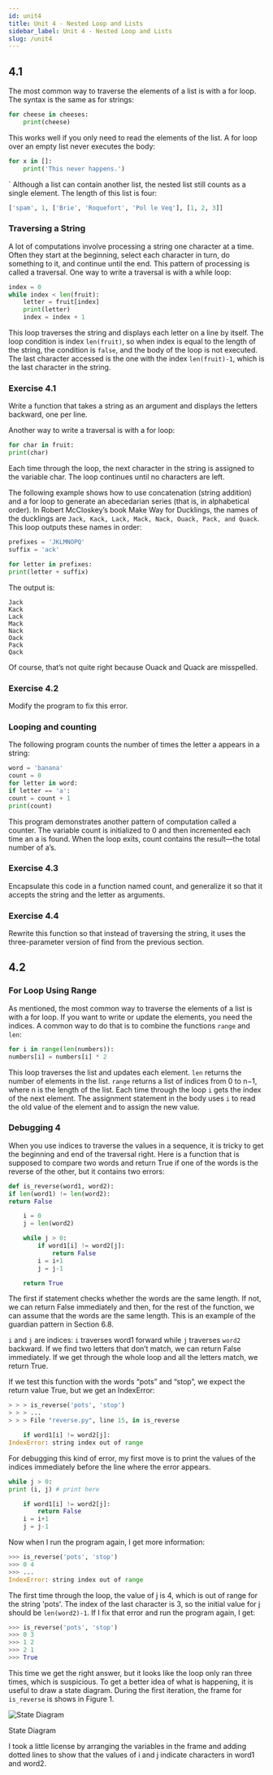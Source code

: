 ```yaml
---
id: unit4
title: Unit 4 - Nested Loop and Lists
sidebar_label: Unit 4 - Nested Loop and Lists
slug: /unit4
---
```



## 4.1

The most common way to traverse the elements of a list is with a for loop. The syntax is the same as for strings:

```python
for cheese in cheeses:
    print(cheese)
```

This works well if you only need to read the elements of the list. A for loop over an empty list never executes the body:

```python
for x in []:
    print('This never happens.')
```

`
Although a list can contain another list, the nested list still counts as a single element. The length of this list is four:

```python
['spam', 1, ['Brie', 'Roquefort', 'Pol le Veq'], [1, 2, 3]]
```

### Traversing a String

A lot of computations involve processing a string one character at a time. Often they start at the beginning, select each character in turn, do something to it, and continue until the end. This pattern of processing is called a traversal. One way to write a traversal is with a while loop:

```python
index = 0
while index < len(fruit):
    letter = fruit[index]
    print(letter)
    index = index + 1
```

This loop traverses the string and displays each letter on a line by itself. The loop condition is index `len(fruit)`, so when index is equal to the length of the string, the condition is `false`, and the body of the loop is not executed. The last character accessed is the one with the index `len(fruit)-1`, which is the last character in the string.

### Exercise 4.1

Write a function that takes a string as an argument and displays the letters backward, one per line.

Another way to write a traversal is with a for loop:

```python
for char in fruit:
print(char)
```

Each time through the loop, the next character in the string is assigned to the variable char. The loop continues until no characters are left.

The following example shows how to use concatenation (string addition) and a for loop to generate an abecedarian series (that is, in alphabetical order). In Robert McCloskey’s book Make Way for Ducklings, the names of the ducklings are `Jack, Kack, Lack, Mack, Nack, Ouack, Pack, and Quack`. This loop outputs these names in order:

```python
prefixes = 'JKLMNOPQ'
suffix = 'ack'

for letter in prefixes:
print(letter + suffix)
```

The output is:

```
Jack
Kack
Lack
Mack
Nack
Oack
Pack
Qack
```

Of course, that’s not quite right because Ouack and Quack are misspelled.

### Exercise 4.2

Modify the program to fix this error.

### Looping and counting

The following program counts the number of times the letter a appears in a string:

```python
word = 'banana'
count = 0
for letter in word:
if letter == 'a':
count = count + 1
print(count)
```

This program demonstrates another pattern of computation called a counter. The variable count is initialized to 0 and then incremented each time an a is found. When the loop exits, count contains the result—the total number of a’s.

### Exercise 4.3

Encapsulate this code in a function named count, and generalize it so that it accepts the string and the letter as arguments.

### Exercise 4.4

Rewrite this function so that instead of traversing the string, it uses the three-parameter version of find from the previous section.

## 4.2

### For Loop Using Range

As mentioned, the most common way to traverse the elements of a list is with a for loop. If you want to write or update the elements, you need the indices. A common way to do that is to combine the functions `range` and `len`:

```python
for i in range(len(numbers)):
numbers[i] = numbers[i] * 2
```

This loop traverses the list and updates each element. `len` returns the number of elements in the list. `range` returns a list of indices from 0 to n−1, where n is the length of the list. Each time through the loop `i` gets the index of the next element. The assignment statement in the body uses `i` to read the old value of the element and to assign the new value.

### Debugging 4

When you use indices to traverse the values in a sequence, it is tricky to get the beginning and end of the traversal right. Here is a function that is supposed to compare two words and return True if one of the words is the reverse of the other, but it contains two errors:

```python
def is_reverse(word1, word2):
if len(word1) != len(word2):
return False

    i = 0
    j = len(word2)

    while j > 0:
        if word1[i] != word2[j]:
            return False
        i = i+1
        j = j-1

    return True
```

The first if statement checks whether the words are the same length. If not, we can return False immediately and then, for the rest of the function, we can assume that the words are the same length. This is an example of the guardian pattern in Section 6.8.

`i` and `j` are indices: `i` traverses word1 forward while `j` traverses `word2` backward. If we find two letters that don’t match, we can return False immediately. If we get through the whole loop and all the letters match, we return True.

If we test this function with the words “pots” and “stop”, we expect the return value True, but we get an IndexError:

```python
> > > is_reverse('pots', 'stop')
> > > ...
> > > File "reverse.py", line 15, in is_reverse

    if word1[i] != word2[j]:
IndexError: string index out of range
```

For debugging this kind of error, my first move is to print the values of the indices immediately before the line where the error appears.

```python
while j > 0:
print (i, j) # print here

    if word1[i] != word2[j]:
        return False
    i = i+1
    j = j-1
```

Now when I run the program again, I get more information:

```python
>>> is_reverse('pots', 'stop')
>>> 0 4
>>> ...
IndexError: string index out of range
```

The first time through the loop, the value of j is 4, which is out of range for the string 'pots'. The index of the last character is 3, so the initial value for j should be `len(word2)-1`. If I fix that error and run the program again, I get:

```python
>>> is_reverse('pots', 'stop')
>>> 0 3
>>> 1 2
>>> 2 1
>>> True
```

This time we get the right answer, but it looks like the loop only ran three times, which is suspicious. To get a better idea of what is happening, it is useful to draw a state diagram. During the first iteration, the frame for `is_reverse` is shows in Figure 1.

<CenteredDiv>
	<img alt="State Diagram" src={useBaseUrl('img/thinkpython012.png')} />
	<p>State Diagram</p>
</CenteredDiv>

I took a little license by arranging the variables in the frame and adding dotted lines to show that the values of i and j indicate characters in word1 and word2.
